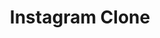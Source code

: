 ---
title: Instagram Clone
excerpt: Social Media Android Application like Instagram.
tags: react-native,firebase
featuredImg: '../images/bipinparajuli/insta.jpg'
projectLink: https://github.com/bipinparajuli/InstaClone
---
